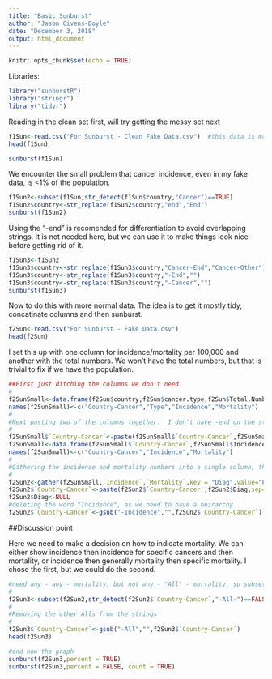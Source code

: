 ```yaml
---
title: "Basic Sunburst"
author: "Jason Givens-Doyle"
date: "December 3, 2018"
output: html_document
---
```


```r
knitr::opts_chunk$set(echo = TRUE)
```

Libraries:

```r
library("sunburstR")
library("stringr")
library("tidyr")
```

Reading in the clean set first, will try getting the messy set next

```r
f1Sun<-read.csv("For Sunburst - Clean Fake Data.csv")  #this data is made up in my head, just wanted to get something out there
head(f1Sun)
```

```r
sunburst(f1Sun)
```


We encounter the small problem that cancer incidence, even in my fake data, is <1% of the population.  

```r
f1Sun2<-subset(f1Sun,str_detect(f1Sun$country,"Cancer")==TRUE)
f1Sun2$country<-str_replace(f1Sun2$country,"end","End")
sunburst(f1Sun2)
```

Using the "-end" is recomended for differentiation to avoid overlapping strings.  It is not needed here, but we can use it to make things look nice before getting rid of it.

```r
f1Sun3<-f1Sun2
f1Sun3$country<-str_replace(f1Sun3$country,"Cancer-End","Cancer-Other")
f1Sun3$country<-str_replace(f1Sun3$country,"-End","")
f1Sun3$country<-str_replace(f1Sun3$country,"-Cancer","")
sunburst(f1Sun3)
```

Now to do this with more normal data.  The idea is to get it mostly tidy, concatinate columns and then sunburst.

```r
f2Sun<-read.csv("For Sunburst - Fake Data.csv")
head(f2Sun)
```

I set this up with one column for incidence/mortality per 100,000 and another with the total numbers.  We won't have the total numbers, but that is trivial to fix if we have the population.  

```r
##First just ditching the columns we don't need
#
f2SunSmall<-data.frame(f2Sun$country,f2Sun$cancer.type,f2Sun$Total.Number.incidence,f2Sun$Total.number.mortality)
names(f2SunSmall)<-c("Country-Cancer","Type","Incidence","Mortality")
#
#Next pasting two of the columns together.  I don't have -end on the strings here, as above, it's not needed
#
f2SunSmall$`Country-Cancer`<-paste(f2SunSmall$`Country-Cancer`,f2SunSmall$Type,sep="-")
f2SunSmall<-data.frame(f2SunSmall$`Country-Cancer`,f2SunSmall$Incidence,f2SunSmall$Mortality)
names(f2SunSmall)<-c("Country-Cancer","Incidence","Mortality")
#
#Gathering the incidence and mortality numbers into a single column, then pasting the incidence/mortality indicator into the principle column
#
f2Sun2<-gather(f2SunSmall,`Incidence`,`Mortality`,key = "Diag",value="Patients")
f2Sun2$`Country-Cancer`<-paste(f2Sun2$`Country-Cancer`,f2Sun2$Diag,sep="-")
f2Sun2$Diag<-NULL
#deleting the word "Incidence", as we need to have a heirarchy
f2Sun2$`Country-Cancer`<-gsub("-Incidence","",f2Sun2$`Country-Cancer`)
```

##Discussion point

Here we need to make a decision on how to indicate mortality.  We can either show incidence then incidence for specific cancers and then mortality, or incidence then generally mortality then specific mortality.  I chose the first, but we could do the second.


```r
#need any - any - mortality, but not any - "All" - mortality, so subsetted that away
#
f2Sun3<-subset(f2Sun2,str_detect(f2Sun2$`Country-Cancer`,"-All-")==FALSE)
#
#Removing the other Alls from the strings
#
f2Sun3$`Country-Cancer`<-gsub("-All","",f2Sun3$`Country-Cancer`)
head(f2Sun3)
```

```r
#and now the graph
sunburst(f2Sun3,percent = TRUE)
sunburst(f2Sun3,percent = FALSE, count = TRUE)
```